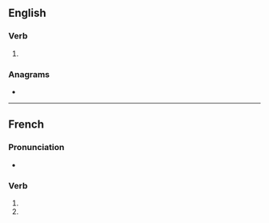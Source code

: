 {{also|arborisés}}
==English==

===Verb===
{{head|en|verb form}}

# {{en-third-person singular of|arborise}}


===Anagrams===
* {{anagrams|en|Barrioses}}

----

==French==

===Pronunciation===
* {{homophones|arborise|arborisent|lang=fr}}

===Verb===
{{head|fr|verb form}}

# {{inflection of|arboriser||2|s|pres|ind|lang=fr}}
# {{inflection of|arboriser||2|s|pres|sub|lang=fr}}